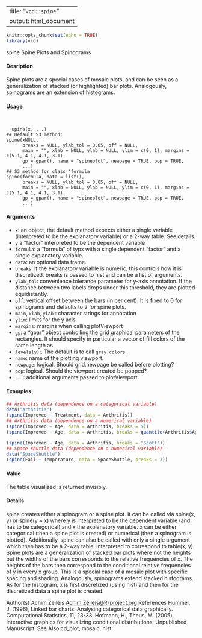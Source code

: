 
---
title: "``vcd::spine``"
output: html_document
---
  
```r
knitr::opts_chunk$set(echo = TRUE)
library(vcd)
```

spine Spine Plots and Spinograms

#### Desription

Spine plots are a special cases of mosaic plots, and can be seen as a generalization of stacked (or
highlighted) bar plots. Analogously, spinograms are an extension of histograms.

#### Usage
<pre><code>
  
  spine(x, ...)
## Default S3 method:
spine(xNULL,
      breaks = NULL, ylab_tol = 0.05, off = NULL,
      main = "", xlab = NULL, ylab = NULL, ylim = c(0, 1), margins = c(5.1, 4.1, 4.1, 3.1),
      gp = gpar(), name = "spineplot", newpage = TRUE, pop = TRUE,
      ...)
## S3 method for class 'formula'
spine(formula, data = list(),
      breaks = NULL, ylab_tol = 0.05, off = NULL,
      main = "", xlab = NULL, ylab = NULL, ylim = c(0, 1), margins = c(5.1, 4.1, 4.1, 3.1),
      gp = gpar(), name = "spineplot", newpage = TRUE, pop = TRUE,
      ...)
</code></pre>

#### Arguments
  
* ``x``: an object, the default method expects either a single variable (interpreted to be the explanatory variable) or a 2-way table. See details.
* ``y`` a "factor" interpreted to be the dependent variable
* ``formula``: a "formula" of typx with a single dependent "factor" and a single explanatory variable.
* ``data``: an optional data frame.
* ``breaks``: if the explanatory variable is numeric, this controls how it is discretized. breaks is passed to hist and can be a list of arguments.
* ``ylab_tol``: convenience tolerance parameter for y-axis annotation. If the distance between two labels drops under this threshold, they are plotted equidistantly.
* ``off``: vertical offset between the bars (in per cent). It is fixed to 0 for spinograms and defaults to 2 for spine plots.
* ``main``, ``xlab``, ``ylab`` : character strings for annotation
* ``ylim``: limits for the y axis
* ``margins``: margins when calling plotViewport
* ``gp``: a "gpar" object controlling the grid graphical parameters of the rectangles. It should specify in particular a vector of fill colors of the same length as
* ``levels(y)``:. The default is to call ``gray.colors``.
* ``name``: name of the plotting viewport.
* ``newpage``: logical. Should grid.newpage be called before plotting?
* ``pop``: logical. Should the viewport created be popped?
* ``...``: additional arguments  passed to plotViewport.


#### Examples
```r

## Arthritis data (dependence on a categorical variable)
data("Arthritis")
(spine(Improved ~ Treatment, data = Arthritis))
## Arthritis data (dependence on a numerical variable)
(spine(Improved ~ Age, data = Arthritis, breaks = 5))
(spine(Improved ~ Age, data = Arthritis, breaks = quantile(Arthritis$Age)))
```
```r
(spine(Improved ~ Age, data = Arthritis, breaks = "Scott"))
## Space shuttle data (dependence on a numerical variable)
data("SpaceShuttle")
(spine(Fail ~ Temperature, data = SpaceShuttle, breaks = 3))

```

#### Value
The table visualized is returned invisibly.

#### Details
spine creates either a spinogram or a spine plot. It can be called via spine(x, y) or spine(y ~ x) where y is interpreted to be the dependent variable (and has to be categorical) and x the explanatory
variable. x can be either categorical (then a spine plot is created) or numerical (then a spinogram is plotted). Additionally, spine can also be called with only a single argument which then has to be a
2-way table, interpreted to correspond to table(x, y).
Spine plots are a generalization of stacked bar plots where not the heights but the widths of the bars corresponds to the relative frequencies of x. The heights of the bars then correspond to the conditional relative frequencies of y in every x group. This is a special case of a mosaic plot with
specific spacing and shading.
Analogously, spinograms extend stacked histograms. As for the histogram, x is first discretized
(using hist) and then for the discretized data a spine plot is created.


Author(s)
Achim Zeileis <Achim.Zeileis@R-project.org>
  References
Hummel, J. (1996), Linked bar charts: Analysing categorical data graphically. Computational
Statistics, 11, 23-33.
Hofmann, H., Theus, M. (2005), Interactive graphics for visualizing conditional distributions, Unpublished
Manuscript.
See Also
cd_plot, mosaic, hist
